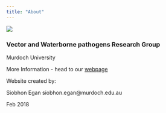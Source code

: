 ```yaml
---
title: "About"
---
```


![](VWBPRG.jpeg)

### Vector and Waterborne pathogens Research Group
Murdoch University

More Information - head to our [webpage](http://www.murdoch.edu.au/Research-capabilities/Vector-and-Waterborne-Pathogens-Group/)


Website created by: 

Siobhon Egan
siobhon.egan@murdoch.edu.au


Feb 2018